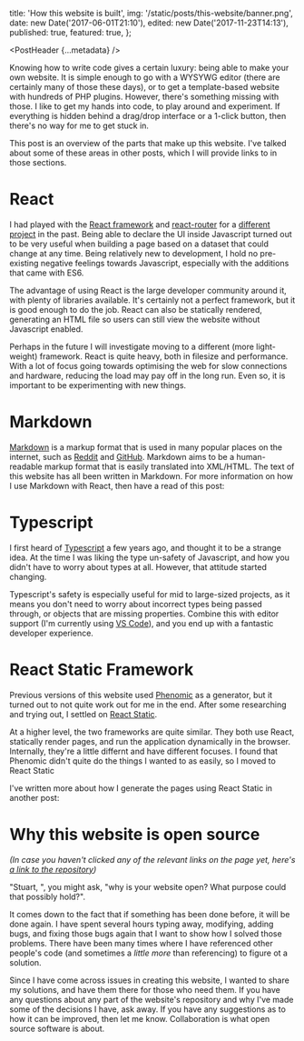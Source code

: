 
  title: 'How this website is built',
  img: '/static/posts/this-website/banner.png',
  date: new Date('2017-06-01T21:10'),
  edited: new Date('2017-11-23T14:13'),
  published: true,
  featured: true,
};

<PostHeader {...metadata} />

Knowing how to write code gives a certain luxury: being able to make your own website. It is simple enough to go with a WYSYWG editor (there are certainly many of those these days), or to get a template-based website with hundreds of PHP plugins. However, there's something missing with those. I like to get my hands into code, to play around and experiment. If everything is hidden behind a drag/drop interface or a 1-click button, then there's no way for me to get stuck in.

This post is an overview of the parts that make up this website. I've talked about some of these areas in other posts, which I will provide links to in those sections.

# React

I had played with the [React framework](https://facebook.github.io/react/) and [react-router](https://github.com/ReactTraining/react-router) for a [different project](https://github.com/SecretOnline/Info-Repo) in the past. Being able to declare the UI inside Javascript turned out to be very useful when building a page based on a dataset that could change at any time. Being relatively new to development, I hold no pre-existing negative feelings towards Javascript, especially with the additions that came with ES6.

The advantage of using React is the large developer community around it, with plenty of libraries available. It's certainly not a perfect framework, but it is good enough to do the job. React can also be statically rendered, generating an HTML file so users can still view the website without Javascript enabled.

Perhaps in the future I will investigate moving to a different (more light-weight) framework. React is quite heavy, both in filesize and performance. With a lot of focus going towards optimising the web for slow connections and hardware, reducing the load may pay off in the long run. Even so, it is important to be experimenting with new things.

# Markdown

[Markdown](https://en.wikipedia.org/wiki/Markdown) is a markup format that is used in many popular places on the internet, such as [Reddit](https://reddit.com) and [GitHub](https://github.com). Markdown aims to be a human-readable markup format that is easily translated into XML/HTML. The text of this website has all been written in Markdown. For more information on how I use Markdown with React, then have a read of this post:

<LargeLink href="/posts/react-in-markdown/" title="React in Markdown" />

# Typescript

I first heard of [Typescript](https://www.typescriptlang.org/) a few years ago, and thought it to be a strange idea. At the time I was liking the type un-safety of Javascript, and how you didn't have to worry about types at all. However, that attitude started changing.

Typescript's safety is especially useful for mid to large-sized projects, as it means you don't need to worry about incorrect types being passed through, or objects that are missing properties. Combine this with editor support (I'm currently using [VS Code](https://code.visualstudio.com/)), and you end up with a fantastic developer experience.

# React Static Framework

Previous versions of this website used [Phenomic](https://github.com/phenomic/phenomic) as a generator, but it turned out to not quite work out for me in the end. After some researching and trying out, I settled on [React Static](https://github.com/nozzle/react-static).

At a higher level, the two frameworks are quite similar. They both use React, statically render pages, and run the application dynamically in the browser. Internally, they're a little differnt and have different focuses. I found that Phenomic didn't quite do the things I wanted to as easily, so I moved to React Static

I've written more about how I generate the pages using React Static in another post:

<LargeLink href="/posts/react-static-markdown/" title="Using Markdown with React Static" />

# Why this website is open source

*(In case you haven't clicked any of the relevant links on the page yet, here's [a link to the repository](https://github.com/s-thom/website/))*

"Stuart, ", you might ask, "why is your website open? What purpose could that possibly hold?".

It comes down to the fact that if something has been done before, it will be done again. I have spent several hours typing away, modifying, adding bugs, and fixing those bugs again that I want to show how I solved those problems. There have been many times where I have referenced other people's code (and sometimes a *little more* than referencing) to figure ot a solution.

Since I have come across issues in creating this website, I wanted to share my solutions, and have them there for those who need them. If you have any questions about any part of the website's repository and why I've made some of the decisions I have, ask away. If you have any suggestions as to how it can be improved, then let me know. Collaboration is what open source software is about.
